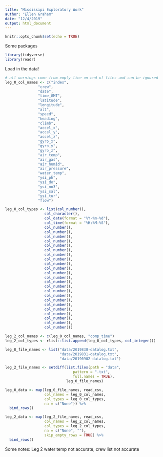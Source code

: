 ```yaml
---
title: "Mississipi Exploratory Work"
author: "Ellen Graham"
date: "12/4/2019"
output: html_document
---
```


```r
knitr::opts_chunk$set(echo = TRUE)
```

Some packages
```r
library(tidyverse)
library(readr)
```


Load in the data!
```r
# all warnings come from empty line on end of files and can be ignored
leg_0_col_names <- c("index", 
               "crew", 
               "date", 
               "time_GMT", 
               "latitude", 
               "longitude",
               "alt",
               "speed", 
               "heading",
               "climb",
               "accel_x",
               "accel_y", 
               "accel_z",
               "gyro_x",
               "gyro_y",
               "gyro_z", 
               "air_temp",
               "air_gas",
               "air_humid",
               "air_pressure",
               "water_temp", 
               "ysi_ph",
               "ysi_do",
               "ysi_no3",
               "ysi_sal",
               "ysi_tur",
               "flow")

leg_0_col_types <- list(col_number(),
                  col_character(),
                  col_date(format = "%Y-%m-%d"),
                  col_time(format = "%H:%M:%S"),
                  col_number(), 
                  col_number(), 
                  col_number(),
                  col_number(),
                  col_number(),
                  col_number(),
                  col_number(),
                  col_number(),
                  col_number(),
                  col_number(),
                  col_number(),
                  col_number(),
                  col_number(),
                  col_number(),
                  col_number(),
                  col_number(),
                  col_number(),
                  col_number(),
                  col_number(),
                  col_number(),
                  col_number(),
                  col_number(),
                  col_number())

leg_2_col_names <- c(leg_0_col_names, "comp_time")
leg_2_col_types <- rlist::list.append(leg_0_col_types, col_integer())

leg_0_file_names <- list("data/2019830-datalog.txt",
                         "data/2019831-datalog.txt",
                         "data/20190902-datalog.txt")

leg_2_file_names <- setdiff(list.files(path = "data", 
                               pattern = ".txt",
                               full.names = TRUE),
                            leg_0_file_names)

leg_0_data <- map(leg_0_file_names, read_csv,
                  col_names = leg_0_col_names,
                  col_types = leg_0_col_types,
                  na = c("None")) %>% 
  bind_rows()

leg_2_data <- map(leg_2_file_names, read_csv,
                  col_names = leg_2_col_names,
                  col_types = leg_2_col_types,
                  na = c("None", ""),
                  skip_empty_rows = TRUE) %>% 
  bind_rows()

```

Some notes: Leg 2 water temp not accurate, crew list not accurate




